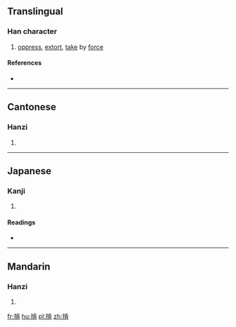 ==Translingual==

===Han character===
{{Han char|rn=64|rad=手|as=08|sn=11|four=5102<sub>7</sub>|canj=手卜一月 (QYMB)|ids=⿰[[扌]][[肯]]}}

# [[oppress]], [[extort]], [[take]] by [[force]]

====References====
* {{Han ref|kx=0440.181|dkj=12309|dj=0791.140|hdz=31895.050|uh=63AF|ud=25519|bh=D576|bd=54646}}

----

==Cantonese==

===Hanzi===
{{yue-hanzi|jyut=|y=kang3}}

# {{defn|lang=yue|sort=手08}}

----

==Japanese==

===Kanji===
{{ja-kanji|grade=|rs=手08}}

# {{defn|lang=ja|sort=手08}}

====Readings====
* {{ja-readings|on=[[こう]] (kō)|kun=[[とどこおる]] (todokooru)}}

----

==Mandarin==

===Hanzi===
{{cmn-hanzi|pin=[[kèn]] ([[ken4]])|wg=k'en<sup>4</sup>}}

# {{defn|lang=cmn|sort=手08}}

[[fr:掯]]
[[hu:掯]]
[[pl:掯]]
[[zh:掯]]